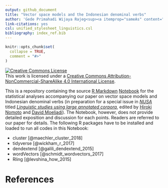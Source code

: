 ```yaml
---
output: github_document
title: "Vector space models and the Indonesian denominal verbs"
author: 'Gede Primahadi Wijaya Rajeg<sup><a itemprop="sameAs" content="https://orcid.org/0000-0002-2047-8621" href="https://orcid.org/0000-0002-2047-8621" target="orcid.widget" rel="noopener noreferrer" style="vertical-align:top;"><img src="https://orcid.org/sites/default/files/images/orcid_16x16.png" style="width:1em;margin-right:.5em;" alt="ORCID iD icon"></a></sup>, Karlina Denistia, Simon Musgrave'
link-citations: yes
csl: unified_stylesheet_linguistics.csl
bibliography: index_ref.bib
---
```


<!-- README.md is generated from README.Rmd. Please edit that file -->

```r
knitr::opts_chunk$set(
  collapse = TRUE,
  comment = "#>"
)
```

<a rel="license" href="http://creativecommons.org/licenses/by-nc-sa/4.0/"><img alt="Creative Commons License" style="border-width:0" src="https://i.creativecommons.org/l/by-nc-sa/4.0/88x31.png" /></a><br />This work is licensed under a <a rel="license" href="http://creativecommons.org/licenses/by-nc-sa/4.0/">Creative Commons Attribution-NonCommercial-ShareAlike 4.0 International License</a>.

This is a repository containing the source [R Markdown](http://rmarkdown.rstudio.com) [Notebook](https://bookdown.org/yihui/rmarkdown/notebook.html) for the statistical analyses accompanying our paper on vector space models and Indonesian denominal verbs (in preparation for a special issue in [*NUSA*](http://www.aa.tufs.ac.jp/en/publications/nusa) titled [*Linguistic studies using large annotated corpora*](https://malindo.aa-ken.jp/call67.html), edited by [Hiroki Nomoto](http://www.tufs.ac.jp/ts/personal/nomoto/) and [David Moeljadi](http://compling.hss.ntu.edu.sg/who/david/)). The Notebook, however, does not provide detailed exposition and discussion for each points. Readers are referred to our paper for details. The following R packages have to be installed and loaded to run all codes in this Notebook:

- cluster [@maechler_cluster_2018]
- tidyverse [@wickham_r_2017]
- dendextend [@galili_dendextend_2015]
- wordVectors [@schmidt_wordvectors_2017]
- Rling [@levshina_how_2015]

# References